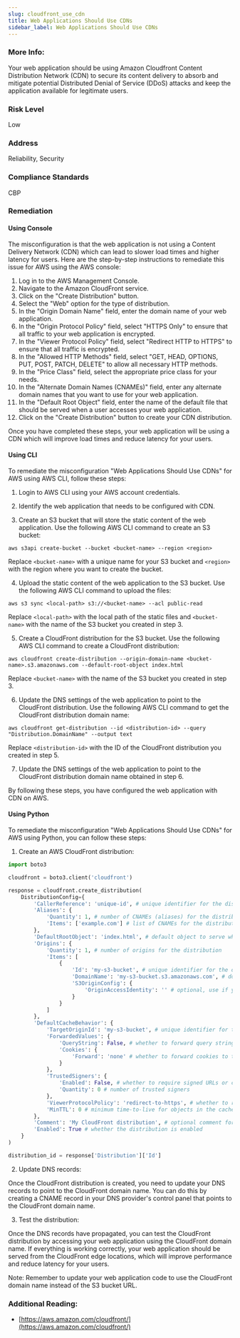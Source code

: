 ```yaml
---
slug: cloudfront_use_cdn
title: Web Applications Should Use CDNs
sidebar_label: Web Applications Should Use CDNs
---
```


### More Info:

Your web application should be using Amazon Cloudfront Content Distribution Network (CDN) to secure its content delivery to absorb and mitigate potential Distributed Denial of Service (DDoS) attacks and keep the application available for legitimate users.

### Risk Level

Low

### Address

Reliability, Security

### Compliance Standards

CBP

### Remediation

#### Using Console

The misconfiguration is that the web application is not using a Content Delivery Network (CDN) which can lead to slower load times and higher latency for users. Here are the step-by-step instructions to remediate this issue for AWS using the AWS console:

1. Log in to the AWS Management Console.
2. Navigate to the Amazon CloudFront service.
3. Click on the "Create Distribution" button.
4. Select the "Web" option for the type of distribution.
5. In the "Origin Domain Name" field, enter the domain name of your web application.
6. In the "Origin Protocol Policy" field, select "HTTPS Only" to ensure that all traffic to your web application is encrypted.
7. In the "Viewer Protocol Policy" field, select "Redirect HTTP to HTTPS" to ensure that all traffic is encrypted.
8. In the "Allowed HTTP Methods" field, select "GET, HEAD, OPTIONS, PUT, POST, PATCH, DELETE" to allow all necessary HTTP methods.
9. In the "Price Class" field, select the appropriate price class for your needs.
10. In the "Alternate Domain Names (CNAMEs)" field, enter any alternate domain names that you want to use for your web application.
11. In the "Default Root Object" field, enter the name of the default file that should be served when a user accesses your web application.
12. Click on the "Create Distribution" button to create your CDN distribution.

Once you have completed these steps, your web application will be using a CDN which will improve load times and reduce latency for your users.

#### Using CLI

To remediate the misconfiguration "Web Applications Should Use CDNs" for AWS using AWS CLI, follow these steps:

1. Login to AWS CLI using your AWS account credentials.

2. Identify the web application that needs to be configured with CDN.

3. Create an S3 bucket that will store the static content of the web application. Use the following AWS CLI command to create an S3 bucket:

```
aws s3api create-bucket --bucket <bucket-name> --region <region>
```

Replace `<bucket-name>` with a unique name for your S3 bucket and `<region>` with the region where you want to create the bucket.

4. Upload the static content of the web application to the S3 bucket. Use the following AWS CLI command to upload the files:

```
aws s3 sync <local-path> s3://<bucket-name> --acl public-read
```

Replace `<local-path>` with the local path of the static files and `<bucket-name>` with the name of the S3 bucket you created in step 3.

5. Create a CloudFront distribution for the S3 bucket. Use the following AWS CLI command to create a CloudFront distribution:

```
aws cloudfront create-distribution --origin-domain-name <bucket-name>.s3.amazonaws.com --default-root-object index.html
```

Replace `<bucket-name>` with the name of the S3 bucket you created in step 3.

6. Update the DNS settings of the web application to point to the CloudFront distribution. Use the following AWS CLI command to get the CloudFront distribution domain name:

```
aws cloudfront get-distribution --id <distribution-id> --query "Distribution.DomainName" --output text
```

Replace `<distribution-id>` with the ID of the CloudFront distribution you created in step 5.

7. Update the DNS settings of the web application to point to the CloudFront distribution domain name obtained in step 6.

By following these steps, you have configured the web application with CDN on AWS.

#### Using Python

To remediate the misconfiguration "Web Applications Should Use CDNs" for AWS using Python, you can follow these steps:

1. Create an AWS CloudFront distribution: 

```python
import boto3

cloudfront = boto3.client('cloudfront')

response = cloudfront.create_distribution(
    DistributionConfig={
        'CallerReference': 'unique-id', # unique identifier for the distribution
        'Aliases': {
            'Quantity': 1, # number of CNAMEs (aliases) for the distribution
            'Items': ['example.com'] # list of CNAMEs for the distribution
        },
        'DefaultRootObject': 'index.html', # default object to serve when no path is specified
        'Origins': {
            'Quantity': 1, # number of origins for the distribution
            'Items': [
                {
                    'Id': 'my-s3-bucket', # unique identifier for the origin
                    'DomainName': 'my-s3-bucket.s3.amazonaws.com', # domain name of the S3 bucket
                    'S3OriginConfig': {
                        'OriginAccessIdentity': '' # optional, use if you want to restrict access to the S3 bucket
                    }
                }
            ]
        },
        'DefaultCacheBehavior': {
            'TargetOriginId': 'my-s3-bucket', # unique identifier for the origin
            'ForwardedValues': {
                'QueryString': False, # whether to forward query strings to the origin
                'Cookies': {
                    'Forward': 'none' # whether to forward cookies to the origin
                }
            },
            'TrustedSigners': {
                'Enabled': False, # whether to require signed URLs or cookies
                'Quantity': 0 # number of trusted signers
            },
            'ViewerProtocolPolicy': 'redirect-to-https', # whether to redirect HTTP requests to HTTPS
            'MinTTL': 0 # minimum time-to-live for objects in the cache
        },
        'Comment': 'My CloudFront distribution', # optional comment for the distribution
        'Enabled': True # whether the distribution is enabled
    }
)

distribution_id = response['Distribution']['Id']
```

2. Update DNS records:

Once the CloudFront distribution is created, you need to update your DNS records to point to the CloudFront domain name. You can do this by creating a CNAME record in your DNS provider's control panel that points to the CloudFront domain name.

3. Test the distribution:

Once the DNS records have propagated, you can test the CloudFront distribution by accessing your web application using the CloudFront domain name. If everything is working correctly, your web application should be served from the CloudFront edge locations, which will improve performance and reduce latency for your users.

Note: Remember to update your web application code to use the CloudFront domain name instead of the S3 bucket URL.

### Additional Reading:

- [https://aws.amazon.com/cloudfront/](https://aws.amazon.com/cloudfront/) 

